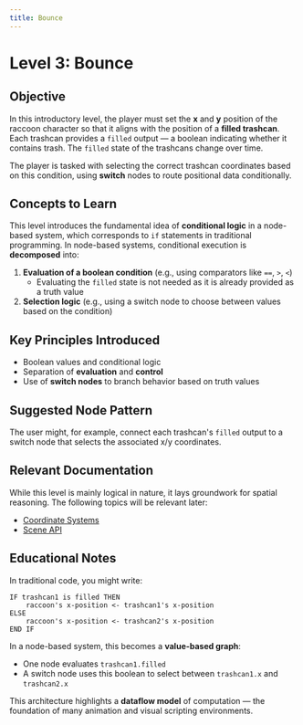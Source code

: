 ```yaml
---
title: Bounce
---
```


# Level 3: Bounce

## Objective

In this introductory level, the player must set the **x** and **y** position of the raccoon character so that it aligns with the position of a **filled trashcan**. Each trashcan provides a `filled` output — a boolean indicating whether it contains trash. The `filled` state of the trashcans change over time.

The player is tasked with selecting the correct trashcan coordinates based on this condition, using **switch** nodes to route positional data conditionally.

## Concepts to Learn

This level introduces the fundamental idea of **conditional logic** in a node-based system, which corresponds to `if` statements in traditional programming. In node-based systems, conditional execution is **decomposed** into:

1. **Evaluation of a boolean condition** (e.g., using comparators like `==`, `>`, `<`)
   - Evaluating the `filled` state is not needed as it is already provided as a truth value
2. **Selection logic** (e.g., using a switch node to choose between values based on the condition)

## Key Principles Introduced

- Boolean values and conditional logic
- Separation of **evaluation** and **control**
- Use of **switch nodes** to branch behavior based on truth values

## Suggested Node Pattern

The user might, for example, connect each trashcan's `filled` output to a switch node that selects the associated x/y coordinates.

## Relevant Documentation

While this level is mainly logical in nature, it lays groundwork for spatial reasoning. The following topics will be relevant later:

- [Coordinate Systems](/docs/hierarchies/coordinate-systems)
- [Scene API](/docs/hierarchies/scene-api)

## Educational Notes

In traditional code, you might write:

```plaintext
IF trashcan1 is filled THEN
    raccoon's x-position <- trashcan1's x-position
ELSE
    raccoon's x-position <- trashcan2's x-position
END IF
```

In a node-based system, this becomes a **value-based graph**:

- One node evaluates `trashcan1.filled`
- A switch node uses this boolean to select between `trashcan1.x` and `trashcan2.x`

This architecture highlights a **dataflow model** of computation — the foundation of many animation and visual scripting environments.
